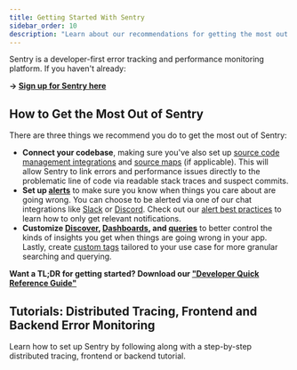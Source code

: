 ```yaml
---
title: Getting Started With Sentry
sidebar_order: 10
description: "Learn about our recommendations for getting the most out of Sentry."
---
```


Sentry is a developer-first error tracking and performance monitoring platform. If you haven't already:

**→ [Sign up for Sentry here](https://sentry.io/signup/)**

## How to Get the Most Out of Sentry

There are three things we recommend you do to get the most out of Sentry:

- **Connect your codebase**, making sure you've also set up [source code management integrations](/organization/integrations/source-code-mgmt/) and [source maps](/product/sentry-basics/integrate-frontend/upload-source-maps/) (if applicable). This will allow Sentry to link errors and performance issues directly to the problematic line of code via readable stack traces and suspect commits.
- **Set up [alerts](/product/alerts/)** to make sure you know when things you care about are going wrong. You can choose to be alerted via one of our chat integrations like [Slack](/organization/integrations/notification-incidents/slack/) or [Discord](/organization/integrations/notification-incidents/discord/). Check out our [alert best practices](/product/alerts/best-practices/) to learn how to only get relevant notifications.
- **Customize [Discover](/product/explore/discover-queries/), [Dashboards](/product/dashboards/), and [queries](/product/explore/discover-queries/query-builder/)** to better control the kinds of insights you get when things are going wrong in your app. Lastly, create [custom tags](/concepts/search/searchable-properties/#custom-tags) tailored to your use case for more granular searching and querying.

**Want a TL;DR for getting started? Download our ["Developer Quick Reference Guide"](/pdfs/developer-quick-reference-guide.pdf)**

## Tutorials: Distributed Tracing, Frontend and Backend Error Monitoring

Learn how to set up Sentry by following along with a step-by-step distributed tracing, frontend or backend tutorial.

<PageGrid />
